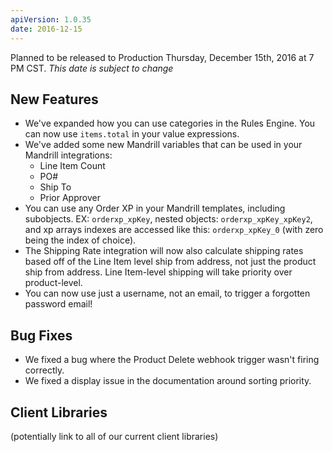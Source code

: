 ```yaml
---
apiVersion: 1.0.35
date: 2016-12-15
---
```


Planned to be released to Production Thursday, December 15th, 2016 at 7 PM CST. _This date is subject to change_

## New Features

- We've expanded how you can use categories in the Rules Engine. You can now use `items.total` in your value expressions.
- We've added some new Mandrill variables that can be used in your Mandrill integrations:
  - Line Item Count
  - PO#
  - Ship To
  - Prior Approver
- You can use any Order XP in your Mandrill templates, including subobjects. EX: `orderxp_xpKey`, nested objects: `orderxp_xpKey_xpKey2`, and xp arrays indexes are accessed like this: `orderxp_xpKey_0` (with zero being the index of choice).
- The Shipping Rate integration will now also calculate shipping rates based off of the Line Item level ship from address, not just the product ship from address. Line Item-level shipping will take priority over product-level.
- You can now use just a username, not an email, to trigger a forgotten password email!

## Bug Fixes

- We fixed a bug where the Product Delete webhook trigger wasn't firing correctly.
- We fixed a display issue in the documentation around sorting priority.

## Client Libraries

(potentially link to all of our current client libraries)
